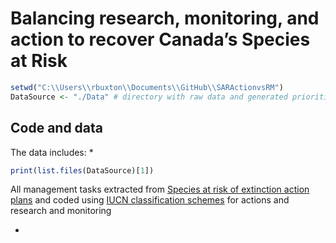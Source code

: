 
# Balancing research, monitoring, and action to recover Canada's Species at Risk

```r
setwd("C:\\Users\\rbuxton\\Documents\\GitHub\\SARActionvsRM")
DataSource <- "./Data" # directory with raw data and generated prioritization input tables
```

## Code and data
 
The data includes: 
* 

```r
print(list.files(DataSource)[1])
```

All management tasks extracted from [Species at risk of extinction action plans](https://species-registry.canada.ca/index-en.html#/species?sortBy=commonNameSort&sortDirection=asc&pageSize=10) and coded using [IUCN classification schemes](https://www.iucnredlist.org/resources/classification-schemes) for actions and research and monitoring




*